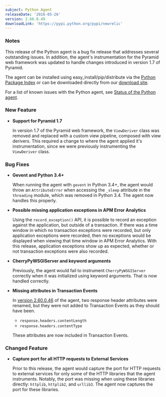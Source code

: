 ```yaml
---
subject: Python Agent
releaseDate: '2016-05-26'
version: 2.66.0.49
downloadLink: 'https://pypi.python.org/pypi/newrelic'
---
```


### Notes

This release of the Python agent is a bug fix release that addresses several outstanding issues. In addition, the agent's instrumentation for the Pyramid web framework was updated to handle changes introduced in version 1.7 of Pyramid.

The agent can be installed using easy_install/pip/distribute via the [Python Package Index](https://pypi.python.org/pypi/newrelic) or can be downloaded directly from our [download site](http://download.newrelic.com/python_agent/release/).

For a list of known issues with the Python agent, see [Status of the Python agent](https://docs.newrelic.com/docs/python/status-of-python-agent).

### New Feature

* **Support for Pyramid 1.7**

  In version 1.7 of the Pyramid web framework, the `ViewDeriver` class was removed and replaced with a custom view pipeline, composed with view derivers. This required a change to where the agent applied it's instrumentation, since we were previously instrumenting the `ViewDeriver` class.

### Bug Fixes

* **Gevent and Python 3.4+**

  When running the agent with `gevent` in Python 3.4+, the agent would throw an `AttributeError` when accessing the `_sleep` attribute in the `threading` module, which was removed in Python 3.4. The agent now handles this properly.
* **Possible missing application exceptions in APM Error Analytics**

  Using the `record_exception()` API, it is possible to record an exception against the application, but outside of a transaction. If there was a time window in which no transaction exceptions were recorded, but only application exceptions were recorded, then no exceptions would be displayed when viewing that time window in APM Error Analytics. With this release, application exceptions show up as expected, whether or not transaction exceptions were also recorded.
* **CherryPyWSGIServer and keyword arguments**

  Previously, the agent would fail to instrument `CherryPyWSGIServer` correctly when it was initialized using keyword arguments. That is now handled correctly.
* **Missing attributes in Transaction Events**

  In [version 2.60.0.46](https://docs.newrelic.com/docs/release-notes/agent-release-notes/python-release-notes/python-agent-260046) of the agent, two response header attributes were renamed, but they were not added to Transaction Events as they should have been.

  * `response.headers.contentLength`
  * `response.headers.contentType`

  These attributes are now included in Transaction Events.

### Changed Feature

* **Capture port for all HTTP requests to External Services**

  Prior to this release, the agent would capture the port for HTTP requests to external services for only some of the HTTP libraries that the agent instruments. Notably, the port was missing when using these libraries directly: `httplib`, `httplib2`, and `urllib3`. The agent now captures the port for these libraries.
